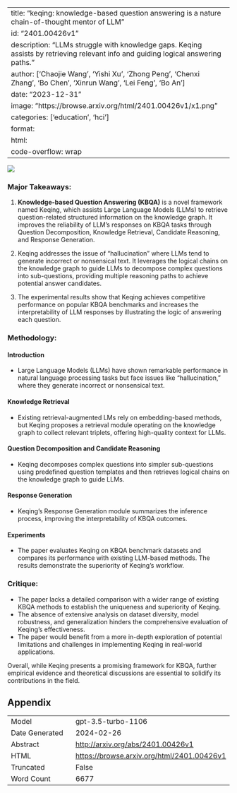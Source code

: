 
---
title: "keqing: knowledge-based question answering is a nature chain-of-thought mentor of LLM"
id: "2401.00426v1"
description: "LLMs struggle with knowledge gaps. Keqing assists by retrieving relevant info and guiding logical answering paths."
author: ['Chaojie Wang', 'Yishi Xu', 'Zhong Peng', 'Chenxi Zhang', 'Bo Chen', 'Xinrun Wang', 'Lei Feng', 'Bo An']
date: "2023-12-31"
image: "https://browse.arxiv.org/html/2401.00426v1/x1.png"
categories: ['education', 'hci']
format:
  html:
    code-overflow: wrap
---

![](https://browse.arxiv.org/html/2401.00426v1/x1.png)

### Major Takeaways:

1. **Knowledge-based Question Answering (KBQA)** is a novel framework named Keqing, which assists Large Language Models (LLMs) to retrieve question-related structured information on the knowledge graph. It improves the reliability of LLM’s responses on KBQA tasks through Question Decomposition, Knowledge Retrieval, Candidate Reasoning, and Response Generation.

2. Keqing addresses the issue of "hallucination" where LLMs tend to generate incorrect or nonsensical text. It leverages the logical chains on the knowledge graph to guide LLMs to decompose complex questions into sub-questions, providing multiple reasoning paths to achieve potential answer candidates.

3. The experimental results show that Keqing achieves competitive performance on popular KBQA benchmarks and increases the interpretability of LLM responses by illustrating the logic of answering each question.

### Methodology:

#### Introduction 
- Large Language Models (LLMs) have shown remarkable performance in natural language processing tasks but face issues like "hallucination," where they generate incorrect or nonsensical text.
  
#### Knowledge Retrieval 
- Existing retrieval-augmented LMs rely on embedding-based methods, but Keqing proposes a retrieval module operating on the knowledge graph to collect relevant triplets, offering high-quality context for LLMs.

#### Question Decomposition and Candidate Reasoning
- Keqing decomposes complex questions into simpler sub-questions using predefined question templates and then retrieves logical chains on the knowledge graph to guide LLMs.

#### Response Generation
- Keqing's Response Generation module summarizes the inference process, improving the interpretability of KBQA outcomes.

#### Experiments
- The paper evaluates Keqing on KBQA benchmark datasets and compares its performance with existing LLM-based methods. The results demonstrate the superiority of Keqing's workflow.

### Critique:

- The paper lacks a detailed comparison with a wider range of existing KBQA methods to establish the uniqueness and superiority of Keqing.
- The absence of extensive analysis on dataset diversity, model robustness, and generalization hinders the comprehensive evaluation of Keqing's effectiveness.
- The paper would benefit from a more in-depth exploration of potential limitations and challenges in implementing Keqing in real-world applications.

Overall, while Keqing presents a promising framework for KBQA, further empirical evidence and theoretical discussions are essential to solidify its contributions in the field.

## Appendix

|          |          |
|----------|----------|
| Model     | gpt-3.5-turbo-1106       |
| Date Generated     | 2024-02-26       |
| Abstract | [http://arxiv.org/abs/2401.00426v1](http://arxiv.org/abs/2401.00426v1)        |
| HTML     | [https://browse.arxiv.org/html/2401.00426v1](https://browse.arxiv.org/html/2401.00426v1)       |
| Truncated       | False       |
| Word Count       | 6677       |